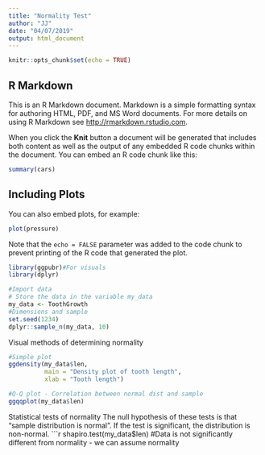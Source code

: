 ```yaml
---
title: "Normality Test"
author: "JJ"
date: "04/07/2019"
output: html_document
---
```


```r
knitr::opts_chunk$set(echo = TRUE)
```

## R Markdown

This is an R Markdown document. Markdown is a simple formatting syntax for authoring HTML, PDF, and MS Word documents. For more details on using R Markdown see <http://rmarkdown.rstudio.com>.

When you click the **Knit** button a document will be generated that includes both content as well as the output of any embedded R code chunks within the document. You can embed an R code chunk like this:

```r
summary(cars)
```

## Including Plots

You can also embed plots, for example:

```r
plot(pressure)
```

Note that the `echo = FALSE` parameter was added to the code chunk to prevent printing of the R code that generated the plot.
```r
library(ggpubr)#For visuals
library(dplyr)

#Import data
# Store the data in the variable my_data
my_data <- ToothGrowth
#Dimensions and sample
set.seed(1234)
dplyr::sample_n(my_data, 10)

```

Visual methods of determining normality
```r
#Simple plot
ggdensity(my_data$len, 
          main = "Density plot of tooth length",
          xlab = "Tooth length")

#Q-Q plot - Correlation between normal dist and sample
ggqqplot(my_data$len)


```


Statistical tests of normality
The null hypothesis of these tests is that “sample distribution is normal”. If the test is significant, the distribution is non-normal.
```r
shapiro.test(my_data$len)
#Data is not significantly different from normality - we can assume normality